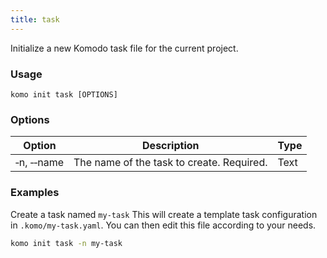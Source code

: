 ```yaml
---
title: task
---
```

Initialize a new Komodo task file for the current project.

### Usage

`komo init task [OPTIONS]`

### Options

| Option                              	| Description                                                                                    | Type |
|-------------------------------------	|----------------------------------------------------------------------------------------------- |----- |
| &#x2011;n, &#x2011;&#x2011;name  	| The name of the task to create. Required.   | Text 	|


### Examples

Create a task named `my-task`
<Note>This will create a template task configuration in  `.komo/my-task.yaml`. You can then edit this file according to your needs.</Note>
```bash
komo init task -n my-task
```
